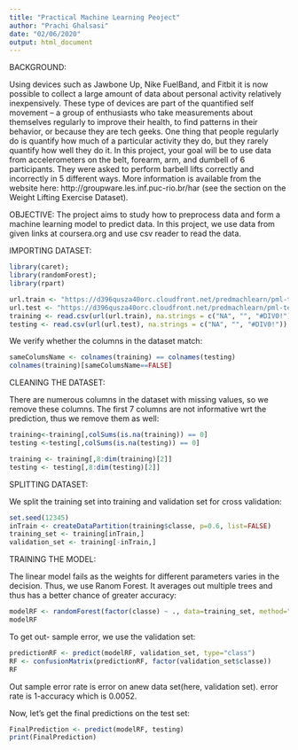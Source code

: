 ---
title: "Practical Machine Learning Peoject"
author: "Prachi Ghalsasi"
date: "02/06/2020"
output: html_document
---

BACKGROUND:

Using devices such as Jawbone Up, Nike FuelBand, and Fitbit it is now possible to collect a large amount of data about personal activity relatively inexpensively. These type of devices are part of the quantified self movement – a group of enthusiasts who take measurements about themselves regularly to improve their health, to find patterns in their behavior, or because they are tech geeks. One thing that people regularly do is quantify how much of a particular activity they do, but they rarely quantify how well they do it. In this project, your goal will be to use data from accelerometers on the belt, forearm, arm, and dumbell of 6 participants. They were asked to perform barbell lifts correctly and incorrectly in 5 different ways. More information is available from the website here: http://groupware.les.inf.puc-rio.br/har (see the section on the Weight Lifting Exercise Dataset).

OBJECTIVE:
The project aims to study how to preprocess data and form a machine learning model to predict data. In this project, we use data from given links at coursera.org and use csv reader to read the data.

IMPORTING DATASET:
```{r}
library(caret); 
library(randomForest); 
library(rpart)

url.train <- "https://d396qusza40orc.cloudfront.net/predmachlearn/pml-training.csv"
url.test <- "https://d396qusza40orc.cloudfront.net/predmachlearn/pml-testing.csv"
training <- read.csv(url(url.train), na.strings = c("NA", "", "#DIV0!"))
testing <- read.csv(url(url.test), na.strings = c("NA", "", "#DIV0!"))
```

We verify whether the columns in the dataset match:
```{r}
sameColumsName <- colnames(training) == colnames(testing)
colnames(training)[sameColumsName==FALSE]
```

CLEANING THE DATASET:

There are numerous columns in the dataset with missing values, so we remove these columns. The first 7 columns are not informative wrt the prediction, thus we remove them as well:
```{r}
training<-training[,colSums(is.na(training)) == 0]
testing <-testing[,colSums(is.na(testing)) == 0]

training <- training[,8:dim(training)[2]]
testing <- testing[,8:dim(testing)[2]]
```

SPLITTING DATASET:

We split the training set into training and validation set for cross validation:
```{r}
set.seed(12345)
inTrain <- createDataPartition(training$classe, p=0.6, list=FALSE)
training_set <- training[inTrain,]
validation_set <- training[-inTrain,]
```

TRAINING THE MODEL:

The linear model fails as the weights for different parameters varies in the decision. 
Thus, we use Ranom Forest. It averages out multiple trees and thus has a better chance of greater accuracy:

```{r}
modelRF <- randomForest(factor(classe) ~ ., data=training_set, method="class")
modelRF
```

To get out- sample error, we use the validation set: 
```{r}
predictionRF <- predict(modelRF, validation_set, type="class")
RF <- confusionMatrix(predictionRF, factor(validation_set$classe))
RF
```

Out sample error rate is error on anew data set(here, validation set).
error rate is 1-accuracy which is 0.0052.

Now, let's get the final predictions on the test set:
```{r}
FinalPrediction <- predict(modelRF, testing)
print(FinalPrediction)

```
